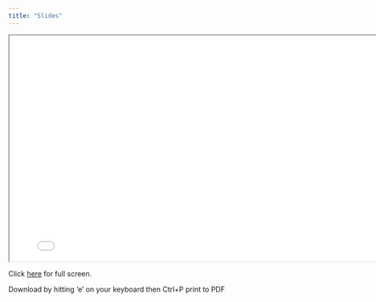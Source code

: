 ```yaml
---
title: "Slides"
---
```


<div>

```{=html}
<iframe class="slide-deck" src="slides/" width = "800" height = "450"></iframe>
```

</div>

Click [here](slides/){target="_blank"} for full screen.

Download by hitting 'e' on your keyboard then Ctrl+P print to PDF
